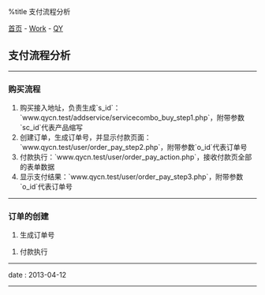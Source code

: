 %title 支付流程分析

[[../../index|首页]] - [[../index|Work]] - [[index|QY]]
==支付流程分析==
----
===购买流程===

# 购买接入地址，负责生成`s_id`：`www.qycn.test/addservice/servicecombo_buy_step1.php`，附带参数`sc_id`代表产品缩写
# 创建订单，生成订单号，并显示付款页面：`www.qycn.test/user/order_pay_step2.php`，附带参数`o_id`代表订单号
# 付款执行：`www.qycn.test/user/order_pay_action.php`，接收付款页全部的表单数据
# 显示支付结果：`www.qycn.test/user/order_pay_step3.php`，附带参数`o_id`代表订单号
----
===订单的创建===

# 生成订单号
{{{class="brush: php"
// 加载服务模块
$service = cls_entry::load('service');

// 创建订单，生成订单号
$order = $service->order($post);
}}}
# 付款执行
{{{class="brush: php"
// 获取订单详情
$order = cls_entry::load('order')->getbyid($o_id);

// 获取产品详情
$product = cls_entry::load('product')->getbyid($order['o_p_id']);

// 根据付款类型，转入不同的处理途径
# $pay_type为0：银联网银支付
# $pay_type为1：余额支付，包含payment/payment_open.php文件进行处理
# $pay_type为4：支付宝支付
# $pay_type为5：财付通支付
# $pay_type为6：银联认证支付
}}}
----
<red>date</red> : 2013-04-12
----
